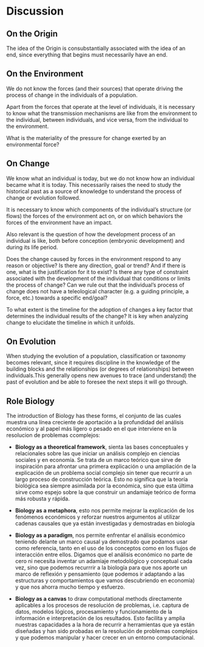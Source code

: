 # Discussion

## On the Origin

The idea of the Origin is consubstantially associated with the idea of an end, since everything that begins must necessarily have an end.

## On the Environment

We do not know the forces (and their sources) that operate driving the process of change in the individuals of a population.

Apart from the forces that operate at the level of individuals, it is necessary to know what the transmission mechanisms are like from the environment to the individual, between individuals, and vice versa, from the individual to the environment.

What is the materiality of the pressure for change exerted by an environmental force?

## On Change

We know what an individual is today, but we do not know how an individual became what it is today. This necessarily raises the need to study the historical past as a source of knowledge to understand the process of change or evolution followed.

It is necessary to know which components of the individual's structure (or flows) the forces of the environment act on, or on which behaviors the forces of the environment have an impact.

Also relevant is the question of how the development process of an individual is like, both before conception (embryonic development) and during its life period.

Does the change caused by forces in the environment respond to any reason or objective? Is there any direction, goal or trend? And if there is one, what is the justification for it to exist? Is there any type of constraint associated with the development of the individual that conditions or limits the process of change? Can we rule out that the individual's process of change does not have a teleological character (e.g. a guiding principle, a force, etc.) towards a specific end/goal?

To what extent is the timeline for the adoption of changes a key factor that determines the individual results of the change? It is key when analyzing change to elucidate the timeline in which it unfolds.

## On Evolution

When studying the evolution of a population, classification or taxonomy becomes relevant, since it requires discipline in the knowledge of the building blocks and the relationships (or degrees of relationships) between individuals.This generally opens new avenues to trace (and understand) the past of evolution and be able to foresee the next steps it will go through.

## Role Biology

The introduction of Biology has these forms, el conjunto de las cuales muestra una línea creciente de aportación a la profundidad del análisis económico y al papel más ligero o pesado en el que interviene en la resolucion de problemas ccomplejos:

-   **Biology as a theoretical framework**, sienta las bases conceptuales y relacionales sobre las que iniciar un análisis complejo en ciencias sociales y en economía. Se trata de un marco teórico que sirve de inspiración para afrontar una primera explicación o una ampliación de la explicación de un problema social complejo sin tener que recurrir a un largo proceso de construcción teórica. Esto no significa que la teoría biológica sea siempre asimilada por la económica, sino que esta última sirve como espejo sobre la que construir un andamiaje teórico de forma más robusta y rápida.

-   **Biology as a metaphora**, esto nos permite mejorar la explicación de los fenómenos económicos y reforzar nuestros argumentos al utilizar cadenas causales que ya están investigadas y demostradas en biología

-   **Biology as a paradigm**, nos permite enfrentar el análisis económico teniendo delante un marco causal ya demostrado que podamos usar como referencia, tanto en el uso de los conceptos como en los flujos de interacción entre ellos. Digamos que el análisis económico no parte de cero ni necesita inventar un adamiaje metodológico y conceptual cada vez, sino que podemos recurrrir a la biología para que nos aporte un marco de reflexión y pensamiento (que podemos ir adaptando a las estructuras y comportamientos que vamos descubriendo en economía) y que nos ahorra mucho tiempo y esfuerzo.

-   **Biology as a canvas** to draw computational methods directamente aplicables a los procesos de resolución de problemas, i.e. captura de datos, modelos lógicos, procesamiento y funcionamiento de la información e interpretación de los resultados. Esto facilita y amplia nuestras capacidades a la hora de recurrir a herramientas que ya están diseñadas y han sido probadas en la resolución de problemas complejos y que podemos manipular y hacer crecer en un entorno computacional.
